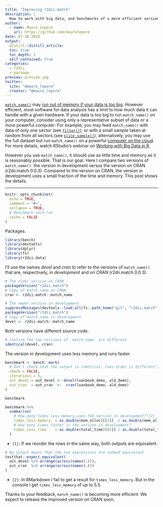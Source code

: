 ```yaml
---
title: "Improving r2dii.match"
description: |
  How to work with big data, and benchmarks of a more efficient version of `match_name()`
author:
  - name: Mauro Lepore
    url: https://github.com/maurolepore
date: 07-18-2020
output: 
  distill::distill_article:
  toc: true
  toc_depth: 3
  self_contained: true
categories:
  - r2dii
  - package
preview: preview.jpg
twitter:
  site: "@mauro_lepore"
  creator: "@mauro_lepore"
---
```


[`match_name()`](https://2degreesinvesting.github.io/r2dii.match/reference/match_name.html) may [run out of memory if your data is too big](https://github.com/2DegreesInvesting/r2dii.match/issues/214). However efficient, most software for data analysis has a limit to how much data it can handle with a given hardware. If your data is too big to run `match_name()` on your computer, consider using only a representative subset of data or a more powerful computer: For example, you may feed `match_name()` with data of only one sector (see [`filter()`](https://dplyr.tidyverse.org/reference/filter.html)), or with a small sample taken at random from all sectors (see [`slice_sample()`](https://dplyr.tidyverse.org/reference/slice.html));
alternatively, you may use the full dataset but run `match_name()` on a powerful [computer on the cloud](https://en.wikipedia.org/wiki/Cloud_computing#:~:text=Cloud%20computing%20is%20the%20on,many%20users%20over%20the%20Internet.). For more details, watch RStudio's webinar on [Working with Big Data in R](https://dplyr.tidyverse.org/reference/filter.html). 

However you use `match_name()`, it should use as little time and memory as it is reasonably possible. That is our goal. Here I compare two versions of `match_name()`: the version in development versus the version on CRAN (r2dii.match 0.0.3). Compared to the version on CRAN, the version in development uses a small fraction of the time and memory. This post shows the details.

***

```r
knitr::opts_chunk$set(
  echo = TRUE, 
  comment = "#>", 
  collapse = TRUE, 
  # Benchmark each run 
  cache = FALSE
)
```

Packages.

```r
library(bench)
library(devtools)
library(dplyr)
library(fs)
library(r2dii.data)
```

I'll use the names _devel_ and _cran_ to refer to the versions of `match_name()` that are, respectively, _in development_ and _on CRAN_ (r2dii.match 0.0.3).

```r
# The older version on CRAN
packageVersion("r2dii.match")
# Copy of match_name on CRAN
cran <- r2dii.match::match_name

# The newer version in development
suppressMessages(devtools::load_all(fs::path_home("git", "r2dii.match")))
packageVersion("r2dii.match")
# Copy of match_name in development
devel <- r2dii.match::match_name
```

Both versions have different source code.

```r
# Confirm the two versions of `match_name` are different
identical(devel, cran)
```

The version in development uses less memory and runs faster.

```r
benchmark <- bench::mark(
  # Don't check that the output is identical; rows-order is different^[1]
  check = FALSE,
  iterations = 5,
  out_devel = out_devel <- devel(loanbook_demo, ald_demo),
  out_cran  = out_cran  <-  cran(loanbook_demo, ald_demo)
)

benchmark

benchmark %>%
  summarise(
    # How many times less memory uses the version in development?^[2]
    times_less_memory  = as.double(mem_alloc)[[2]]  / as.double(mem_alloc)[[1]],
    # How many times faster is the version in development?
    times_less_time    = as.double(total_time)[[2]] / as.double(total_time)[[1]]
  )
```

* `[1]`: If we reorder the rows in the same way, both outputs are equivalent.

```r
# No output means that the two expressions are indeed equivalent
testthat::expect_equivalent(
  out_devel %>% arrange(across(names(.))),
  out_cran  %>% arrange(across(names(.)))
)
```

* `[2]`: In RMarkdown I fail to get a result for `times_less_memory`. But in the console I get `times_less_memory` of up to 5.5.

Thanks to your feedback, `match_name()` is becoming more efficient. We expect to release the improved version on CRAN soon.